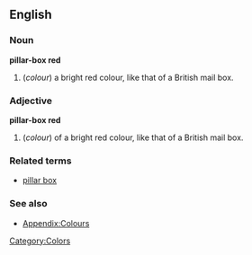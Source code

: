 ==English==

===Noun===
'''pillar-box red'''
#(''colour'') a bright red colour, like that of a British mail box.

===Adjective===
'''pillar-box red'''
#(''colour'') of a bright red colour, like that of a British mail box.

===Related terms===
*[[pillar box]]

===See also===
*[[Wiktionary_Appendix:Colours|Appendix:Colours]]

[[Category:Colors]]
